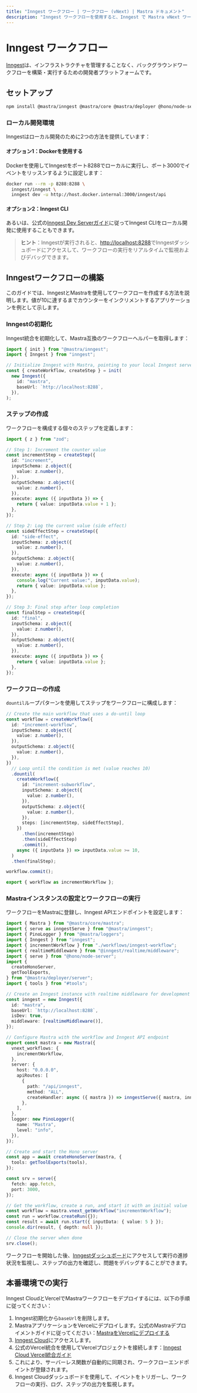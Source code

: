 ```yaml
---
title: "Inngest ワークフロー | ワークフロー (vNext) | Mastra ドキュメント"
description: "Inngest ワークフローを使用すると、Inngest で Mastra vNext ワークフローを実行できます"
---
```


# Inngest ワークフロー

[Inngest](https://www.inngest.com/docs)は、インフラストラクチャを管理することなく、バックグラウンドワークフローを構築・実行するための開発者プラットフォームです。

## セットアップ

```sh
npm install @mastra/inngest @mastra/core @mastra/deployer @hono/node-server
```

### ローカル開発環境

Inngestはローカル開発のために2つの方法を提供しています：

#### オプション1：Dockerを使用する

Dockerを使用してInngestをポート8288でローカルに実行し、ポート3000でイベントをリッスンするように設定します：

```sh
docker run --rm -p 8288:8288 \
  inngest/inngest \
  inngest dev -u http://host.docker.internal:3000/inngest/api
```

#### オプション2：Inngest CLI

あるいは、公式の[Inngest Dev Serverガイド](https://www.inngest.com/docs/dev-server)に従ってInngest CLIをローカル開発に使用することもできます。

> **ヒント**：Inngestが実行されると、[http://localhost:8288](http://localhost:8288)でInngestダッシュボードにアクセスして、ワークフローの実行をリアルタイムで監視およびデバッグできます。

## Inngestワークフローの構築

このガイドでは、InngestとMastraを使用してワークフローを作成する方法を説明します。値が10に達するまでカウンターをインクリメントするアプリケーションを例として示します。

### Inngestの初期化

Inngest統合を初期化して、Mastra互換のワークフローヘルパーを取得します：

```ts showLineNumbers copy filename="src/mastra/workflows/inngest-workflow.ts"
import { init } from "@mastra/inngest";
import { Inngest } from "inngest";

// Initialize Inngest with Mastra, pointing to your local Inngest server
const { createWorkflow, createStep } = init(
  new Inngest({
    id: "mastra",
    baseUrl: `http://localhost:8288`,
  }),
);
```

### ステップの作成

ワークフローを構成する個々のステップを定義します：

```ts showLineNumbers copy filename="src/mastra/workflows/inngest-workflow.ts"
import { z } from "zod";

// Step 1: Increment the counter value
const incrementStep = createStep({
  id: "increment",
  inputSchema: z.object({
    value: z.number(),
  }),
  outputSchema: z.object({
    value: z.number(),
  }),
  execute: async ({ inputData }) => {
    return { value: inputData.value + 1 };
  },
});

// Step 2: Log the current value (side effect)
const sideEffectStep = createStep({
  id: "side-effect",
  inputSchema: z.object({
    value: z.number(),
  }),
  outputSchema: z.object({
    value: z.number(),
  }),
  execute: async ({ inputData }) => {
    console.log("Current value:", inputData.value);
    return { value: inputData.value };
  },
});

// Step 3: Final step after loop completion
const finalStep = createStep({
  id: "final",
  inputSchema: z.object({
    value: z.number(),
  }),
  outputSchema: z.object({
    value: z.number(),
  }),
  execute: async ({ inputData }) => {
    return { value: inputData.value };
  },
});
```

### ワークフローの作成

`dountil`ループパターンを使用してステップをワークフローに構成します：

```ts showLineNumbers copy filename="src/mastra/workflows/inngest-workflow.ts"
// Create the main workflow that uses a do-until loop
const workflow = createWorkflow({
  id: "increment-workflow",
  inputSchema: z.object({
    value: z.number(),
  }),
  outputSchema: z.object({
    value: z.number(),
  }),
})
  // Loop until the condition is met (value reaches 10)
  .dountil(
    createWorkflow({
      id: "increment-subworkflow",
      inputSchema: z.object({
        value: z.number(),
      }),
      outputSchema: z.object({
        value: z.number(),
      }),
      steps: [incrementStep, sideEffectStep],
    })
      .then(incrementStep)
      .then(sideEffectStep)
      .commit(),
    async ({ inputData }) => inputData.value >= 10,
  )
  .then(finalStep);

workflow.commit();

export { workflow as incrementWorkflow };
```

### Mastraインスタンスの設定とワークフローの実行

ワークフローをMastraに登録し、Inngest APIエンドポイントを設定します：

```ts showLineNumbers copy filename="src/mastra/index.ts"
import { Mastra } from "@mastra/core/mastra";
import { serve as inngestServe } from "@mastra/inngest";
import { PinoLogger } from "@mastra/loggers";
import { Inngest } from "inngest";
import { incrementWorkflow } from "./workflows/inngest-workflow";
import { realtimeMiddleware } from "@inngest/realtime/middleware";
import { serve } from "@hono/node-server";
import {
  createHonoServer,
  getToolExports,
} from "@mastra/deployer/server";
import { tools } from "#tools";

// Create an Inngest instance with realtime middleware for development
const inngest = new Inngest({
  id: "mastra",
  baseUrl: `http://localhost:8288`,
  isDev: true,
  middleware: [realtimeMiddleware()],
});

// Configure Mastra with the workflow and Inngest API endpoint
export const mastra = new Mastra({
  vnext_workflows: {
    incrementWorkflow,
  },
  server: {
    host: "0.0.0.0",
    apiRoutes: [
      {
        path: "/api/inngest",
        method: "ALL",
        createHandler: async ({ mastra }) => inngestServe({ mastra, inngest }),
      },
    ],
  },
  logger: new PinoLogger({
    name: "Mastra",
    level: "info",
  }),
});

// Create and start the Hono server
const app = await createHonoServer(mastra, {
  tools: getToolExports(tools),
});

const srv = serve({
  fetch: app.fetch,
  port: 3000,
});

// Get the workflow, create a run, and start it with an initial value
const workflow = mastra.vnext_getWorkflow("incrementWorkflow");
const run = workflow.createRun({});
const result = await run.start({ inputData: { value: 5 } });
console.dir(result, { depth: null });

// Close the server when done
srv.close();
```

ワークフローを開始した後、[Inngestダッシュボード](http://localhost:8288)にアクセスして実行の進捗状況を監視し、ステップの出力を確認し、問題をデバッグすることができます。

## 本番環境での実行

Inngest CloudとVercelでMastraワークフローをデプロイするには、以下の手順に従ってください：

1. Inngest初期化から`baseUrl`を削除します。
2. MastraアプリケーションをVercelにデプロイします。公式のMastraデプロイメントガイドに従ってください：[MastraをVercelにデプロイする](https://mastra.ai/en/reference/deployer/vercel)
3. [Inngest Cloud](https://app.inngest.com/)にアクセスします。
4. 公式のVercel統合を使用してVercelプロジェクトを接続します：[Inngest Cloud Vercel統合ガイド](https://www.inngest.com/docs/apps/cloud)
5. これにより、サーバーレス関数が自動的に同期され、ワークフローエンドポイントが登録されます。
6. Inngest Cloudダッシュボードを使用して、イベントをトリガーし、ワークフローの実行、ログ、ステップの出力を監視します。
